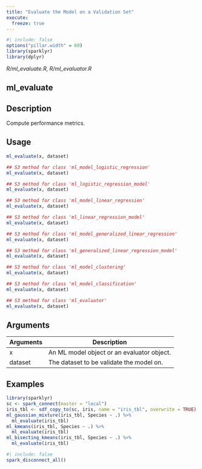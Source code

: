 ```yaml
---
title: "Evaluate the Model on a Validation Set"
execute:
  freeze: true
---
```


```r
#| include: false
options("pillar.width" = 60)
library(sparklyr) 
library(dplyr)
```

*R/ml_evaluate.R, R/ml_evaluator.R*

## ml_evaluate

## Description
Compute performance metrics. 


## Usage
```r
ml_evaluate(x, dataset) 

## S3 method for class 'ml_model_logistic_regression'
ml_evaluate(x, dataset) 

## S3 method for class 'ml_logistic_regression_model'
ml_evaluate(x, dataset) 

## S3 method for class 'ml_model_linear_regression'
ml_evaluate(x, dataset) 

## S3 method for class 'ml_linear_regression_model'
ml_evaluate(x, dataset) 

## S3 method for class 'ml_model_generalized_linear_regression'
ml_evaluate(x, dataset) 

## S3 method for class 'ml_generalized_linear_regression_model'
ml_evaluate(x, dataset) 

## S3 method for class 'ml_model_clustering'
ml_evaluate(x, dataset) 

## S3 method for class 'ml_model_classification'
ml_evaluate(x, dataset) 

## S3 method for class 'ml_evaluator'
ml_evaluate(x, dataset) 
```

## Arguments
|Arguments|Description|
|---|---|
| x | An ML model object or an evaluator object. |
| dataset | The dataset to be validate the model on. |





## Examples
```r
library(sparklyr)
sc <- spark_connect(master = "local") 
iris_tbl <- sdf_copy_to(sc, iris, name = "iris_tbl", overwrite = TRUE) 
ml_gaussian_mixture(iris_tbl, Species ~ .) %>% 
  ml_evaluate(iris_tbl) 
ml_kmeans(iris_tbl, Species ~ .) %>% 
  ml_evaluate(iris_tbl) 
ml_bisecting_kmeans(iris_tbl, Species ~ .) %>% 
  ml_evaluate(iris_tbl) 
```



```r
#| include: false
spark_disconnect_all()
```
